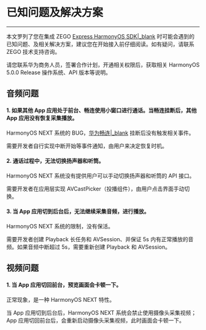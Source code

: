 # 已知问题及解决方案

- - -

本文罗列了您在集成 ZEGO [Express HarmonyOS SDK\|_blank](!DownloadSDK/DownloadSDK) 时可能会遇到的已知问题、及相关解决方案，建议您在开始接入前仔细阅读。如有疑问，请联系 ZEGO 技术支持咨询。


<div class="mk-warning">

请您联系华为商务人员，签署合作计划，开通相关权限后，获取相关 HarmonyOS 5.0.0 Release 操作系统、API 版本等说明。
</div>

## 音频问题


#### 1. 如果其他 App 应用处于前台、畅连使用小窗口进行通话。当畅连挂断后，其他 App 应用没有恢复采集播放。

HarmonyOS NEXT 系统的 BUG，[华为畅连\|_blank](https://consumer.huawei.com/cn/mobileservices/meetime/) 挂断后没有触发相关事件。

需要开发者自行实现中断开始等事件通知，由用户来决定恢复时机。

#### 2. 通话过程中，无法切换扬声器和听筒。

HarmonyOS NEXT 系统没有提供用户可以手动切换扬声器和听筒的 API 接口。

需要开发者在应用层实现 AVCastPicker（投播组件），由用户点击界面手动切换。

#### 3. 当 App 应用切到后台后，无法继续采集音频，进行播放。

HarmonyOS NEXT 系统的限制，没有保活。

需要开发者创建 Playback 长任务和 AVSession、并保证 5s 内有正常播放的音频。如果音频中断超过 5s，需要重新创建 Playback 和 AVSession。



## 视频问题

#### 1. 当 App 应用切回前台，预览画面会卡顿一下。

正常现象，是一种 HarmonyOS NEXT 特性。

当 App 应用切到后台后，HarmonyOS NEXT 系统会禁止使用摄像头采集视频；App 应用切回前台后，会重新启动摄像头采集视频，此时画面会卡顿一下。
